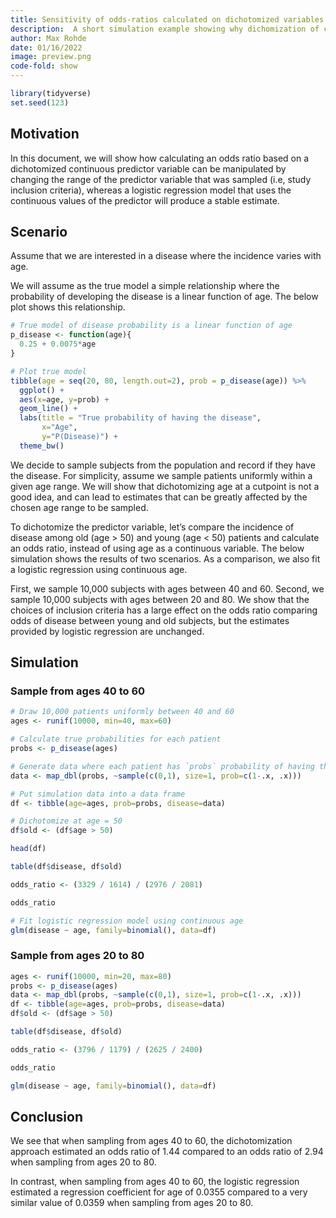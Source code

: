 ```yaml
---
title: Sensitivity of odds-ratios calculated on dichotomized variables to inclusion criteria
description:  A short simulation example showing why dichomization of continuous variables can lead to wrong conclusions.
author: Max Rohde
date: 01/16/2022
image: preview.png
code-fold: show
---
```


```r
library(tidyverse)
set.seed(123)
```

## Motivation
In this document, we will show how calculating an odds ratio based on a dichotomized continuous predictor variable can be manipulated by changing the range of the predictor variable that was sampled (i.e, study inclusion criteria), whereas a logistic regression model that uses the continuous values of the predictor will produce a stable estimate.

## Scenario
Assume that we are interested in a disease where the incidence varies with age.

We will assume as the true model a simple relationship where the probability of developing the disease is a linear function of age. The below plot shows this relationship.

```r
# True model of disease probability is a linear function of age
p_disease <- function(age){
  0.25 + 0.0075*age
}

# Plot true model
tibble(age = seq(20, 80, length.out=2), prob = p_disease(age)) %>%
  ggplot() +
  aes(x=age, y=prob) +
  geom_line() +
  labs(title = "True probability of having the disease",
       x="Age",
       y="P(Disease)") +
  theme_bw()
```

We decide to sample subjects from the population and record if they have the disease. For simplicity, assume we sample patients uniformly within a given age range. We will show that dichotomizing age at a cutpoint is not a good idea, and can lead to estimates that can be greatly affected by the chosen age range to be sampled.

To dichotomize the predictor variable, let's compare the incidence of disease among old (age > 50) and young (age < 50) patients and calculate an odds ratio, instead of using age as a continuous variable. The below simulation shows the results of two scenarios. As a comparison, we also fit a logistic regression using continuous age.

First, we sample 10,000 subjects with ages between 40 and 60. Second, we sample 10,000 subjects with ages between 20 and 80. We show that the choices of inclusion criteria has a large effect on the odds ratio comparing odds of disease between young and old subjects, but the estimates provided by logistic regression are unchanged.

## Simulation

### Sample from ages 40 to 60
```r
# Draw 10,000 patients uniformly between 40 and 60
ages <- runif(10000, min=40, max=60)

# Calculate true probabilities for each patient
probs <- p_disease(ages)

# Generate data where each patient has `probs` probability of having the disease
data <- map_dbl(probs, ~sample(c(0,1), size=1, prob=c(1-.x, .x)))
```

```r
# Put simulation data into a data frame
df <- tibble(age=ages, prob=probs, disease=data)

# Dichotomize at age = 50
df$old <- (df$age > 50)

head(df)
```
```r
table(df$disease, df$old)
```
```r
odds_ratio <- (3329 / 1614) / (2976 / 2081)

odds_ratio
```

```r
# Fit logistic regression model using continuous age
glm(disease ~ age, family=binomial(), data=df)
```


### Sample from ages 20 to 80
```r
ages <- runif(10000, min=20, max=80)
probs <- p_disease(ages)
data <- map_dbl(probs, ~sample(c(0,1), size=1, prob=c(1-.x, .x)))
df <- tibble(age=ages, prob=probs, disease=data)
df$old <- (df$age > 50)

table(df$disease, df$old)
```

```r
odds_ratio <- (3796 / 1179) / (2625 / 2400)

odds_ratio
```

```r
glm(disease ~ age, family=binomial(), data=df)
```

## Conclusion
We see that when sampling from ages 40 to 60, the dichotomization approach estimated an odds ratio of 1.44 compared to an odds ratio of 2.94 when sampling from ages 20 to 80.

In contrast, when sampling from ages 40 to 60, the logistic regression estimated a regression coefficient for age of 0.0355 compared to a very similar value of 0.0359 when sampling from ages 20 to 80.
